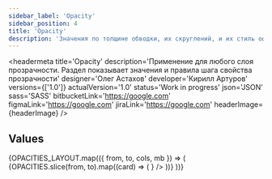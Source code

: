 ```yaml
---
sidebar_label: 'Opacity'
sidebar_position: 4
title: 'Opacity'
description: 'Значения по толщине обводки, их скруглений, и их стиль оформления'
---
```




<headermeta
  title='Opacity'
  description='Применение для любого слоя прозрачности. Раздел показывает значения и правила шага свойства прозрачности'
  designer='Олег Астахов'
  developer='Кирилл Артуров'
  versions={['1.0']}
  actualVersion='1.0'
  status='Work in progress'
  json='JSON'
  sass='SASS'
  bitbucketLink='https://google.com'
  figmaLink='https://google.com'
  jiraLink='https://google.com'
  headerImage={headerImage}
/>

## Values

<docviewport>
  {OPACITIES_LAYOUT.map(({ from, to, cols, mb }) => (
    <examples cols={cols} mb={mb}>
      {OPACITIES.slice(from, to).map((card) => (
        <example key={card.name} exampleCode={card.exampleCode}>
          <Card {...card} valueComp={<Opacity backgroundImage={opacityImage} style={{ opacity: card.value }} />} />
        </example>
      ))}
    </examples>
  ))}
</docviewport>

